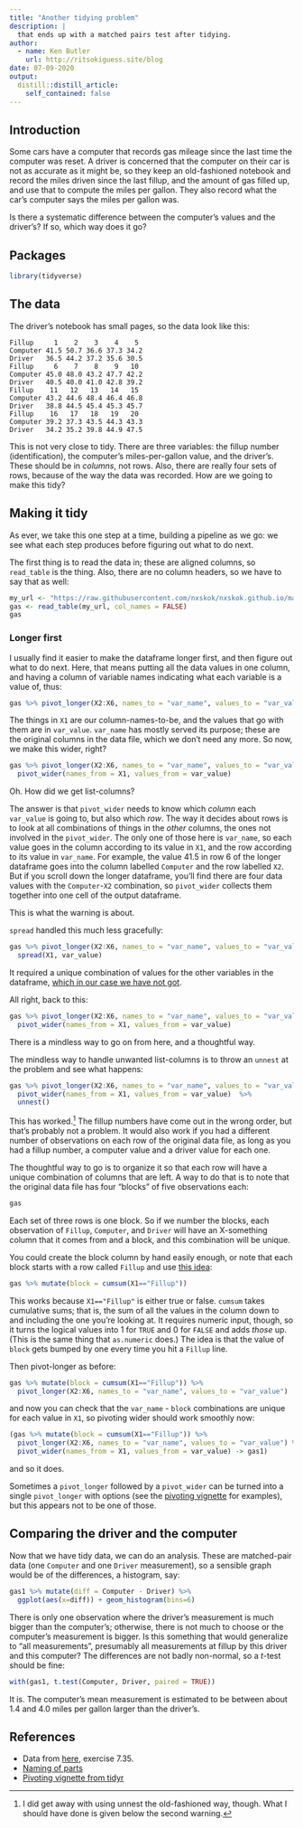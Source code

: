 ```yaml
---
title: "Another tidying problem"
description: |
  that ends up with a matched pairs test after tidying.
author:
  - name: Ken Butler
    url: http://ritsokiguess.site/blog
date: 07-09-2020
output:
  distill::distill_article:
    self_contained: false
---
```


## Introduction

Some cars have a computer that records gas mileage since the last time the computer was reset. A driver is concerned that the computer on their car is not as accurate as it might be, so they keep an old-fashioned notebook and record the miles driven since the last fillup, and the amount of gas filled up, and use that to compute the miles per gallon. They also record what the car's computer says the miles per gallon was. 

Is there a systematic difference between the computer's values and the driver's? If so, which way does it go?

## Packages

```r
library(tidyverse)
```


##  The data

The driver's notebook has small pages, so the data look like this:

```
Fillup     1    2    3    4    5
Computer 41.5 50.7 36.6 37.3 34.2
Driver   36.5 44.2 37.2 35.6 30.5
Fillup     6    7    8    9   10
Computer 45.0 48.0 43.2 47.7 42.2
Driver   40.5 40.0 41.0 42.8 39.2
Fillup    11   12   13   14   15
Computer 43.2 44.6 48.4 46.4 46.8
Driver   38.8 44.5 45.4 45.3 45.7
Fillup    16   17   18   19   20
Computer 39.2 37.3 43.5 44.3 43.3
Driver   34.2 35.2 39.8 44.9 47.5
```

This is not very close to tidy. There are three variables: the fillup number (identification), the computer's miles-per-gallon value, and the driver's. These should be in *columns*, not rows. Also, there are really four sets of rows, because of the way the data was recorded. How are we going to make this tidy?

## Making it tidy

As ever, we take this one step at a time, building a pipeline as we go: we see what each step produces before figuring out what to do next. 

The first thing is to read the data in; these are aligned columns, so `read_table` is the thing. Also, there are no column headers, so we have to say that as well:

```r
my_url <- "https://raw.githubusercontent.com/nxskok/nxskok.github.io/master/gas-mileage.txt"
gas <- read_table(my_url, col_names = FALSE)
gas
```

### Longer first

I usually find it easier to make the dataframe longer first, and then figure out what to do next. Here, that means putting all the data values in one column, and having a column of variable names indicating what each variable is a value of, thus:

```r
gas %>% pivot_longer(X2:X6, names_to = "var_name", values_to = "var_value")
```

The things in `X1` are our column-names-to-be, and the values that go with them are in `var_value`. `var_name` has mostly served its purpose; these are the original columns in the data file, which we don't need any more. So now, we make this wider, right?

```r
gas %>% pivot_longer(X2:X6, names_to = "var_name", values_to = "var_value") %>% 
  pivot_wider(names_from = X1, values_from = var_value)  
```

Oh. How did we get list-columns?

The answer is that `pivot_wider` needs to know which *column* each `var_value` is going to, but also which *row*. The way it decides about rows is to look at all combinations of things in the *other* columns, the ones not involved in the `pivot_wider`. The only one of those here is `var_name`, so each value goes in the column according to its value in `X1`, and the row according to its value in `var_name`. For example, the value 41.5 in row 6 of the longer dataframe goes into the column labelled `Computer` and the row labelled `X2`. But if you scroll down the longer dataframe, you'll find there are four data values with the `Computer`-`X2` combination, so `pivot_wider` collects them together into one cell of the output dataframe.

This is what the warning is about.

`spread` handled this much less gracefully:

```r
gas %>% pivot_longer(X2:X6, names_to = "var_name", values_to = "var_value") %>% 
  spread(X1, var_value)  
```

It required a unique combination of values for the other variables in the dataframe, [which in our case we have not got](http://www.solearabiantree.net/namingofparts/namingofparts.php).

All right, back to this:

```r
gas %>% pivot_longer(X2:X6, names_to = "var_name", values_to = "var_value") %>% 
  pivot_wider(names_from = X1, values_from = var_value)  
```

There is a mindless way to go on from here, and a thoughtful way.

The mindless way to handle unwanted list-columns is to throw an `unnest` at the problem and see what happens:

```r
gas %>% pivot_longer(X2:X6, names_to = "var_name", values_to = "var_value") %>% 
  pivot_wider(names_from = X1, values_from = var_value)  %>% 
  unnest()
```

This has worked.^[I did get away with using unnest the old-fashioned way, though. What I should have done is given below the second warning.]
The fillup numbers have come out in the wrong order, but that's probably not a problem. It would also work if you had a different number of observations on each row of  the original data file, as long as you had a fillup number, a computer value and a driver value for each one.

The thoughtful way to go is to organize it so that each row will have a unique combination of columns that are left. A way to do that is to note that the original data file has four "blocks" of five observations each:

```r
gas
```

Each set of three rows is one block. So if we number the blocks, each observation of `Fillup`, `Computer`, and `Driver` will have an X-something column that it comes from and a block, and this combination will be unique.

You could create the block column by hand easily enough, or note that each block starts with a row called `Fillup` and use [this idea](https://tidyr.tidyverse.org/articles/pivot.html#contact-list-1):

```r
gas %>% mutate(block = cumsum(X1=="Fillup"))
```

This works because `X1=="Fillup"` is either true or false. `cumsum` takes cumulative sums; that is, the sum of all the values in the column down to and including the one you're looking at. It requires numeric input, though, so it turns the logical values into 1 for `TRUE` and 0 for `FALSE` and adds *those* up. (This is the same thing that `as.numeric` does.) The idea is that the value of `block` gets bumped by one every time you hit a `Fillup` line.

Then pivot-longer as before:

```r
gas %>% mutate(block = cumsum(X1=="Fillup")) %>% 
  pivot_longer(X2:X6, names_to = "var_name", values_to = "var_value")
```

and now you can check that the `var_name` - `block` combinations are unique for each value in `X1`, so pivoting wider should work smoothly now:

```r
(gas %>% mutate(block = cumsum(X1=="Fillup")) %>% 
  pivot_longer(X2:X6, names_to = "var_name", values_to = "var_value") %>% 
  pivot_wider(names_from = X1, values_from = var_value) -> gas1)
```

and so it does.

Sometimes a `pivot_longer` followed by a `pivot_wider` can be turned into a single `pivot_longer` with options (see the [pivoting vignette](https://tidyr.tidyverse.org/articles/pivot.html) for examples), but this appears not to be one of those.

## Comparing the driver and the computer

Now that we have tidy data, we can do an analysis. These are matched-pair data (one `Computer` and one `Driver` measurement), so a sensible graph would be of the differences, a histogram, say:

```r
gas1 %>% mutate(diff = Computer - Driver) %>% 
  ggplot(aes(x=diff)) + geom_histogram(bins=6)
```
There is only one observation where the driver's measurement is much bigger than the computer's; otherwise, there is not much to choose or the computer's measurement is bigger. Is this something that would generalize to "all measurements", presumably all measurements at fillup by this driver and this computer? The differences are not badly non-normal, so a $t$-test should be fine:

```r
with(gas1, t.test(Computer, Driver, paired = TRUE))
```

It is. The computer's mean measurement is estimated to be between about 1.4 and 4.0 miles per gallon larger than the driver's.

## References

- Data from [here](https://www.amazon.com/Freeman-Introduction-Practice-Statistics-7th/dp/1429274077), exercise 7.35.
- [Naming of parts](http://www.solearabiantree.net/namingofparts/namingofparts.php)
- [Pivoting vignette from tidyr](https://tidyr.tidyverse.org/articles/pivot.html)


